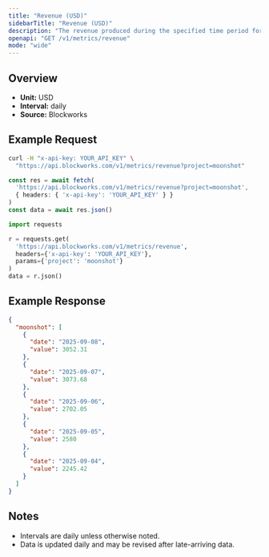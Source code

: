 ```yaml
---
title: "Revenue (USD)"
sidebarTitle: "Revenue (USD)"
description: "The revenue produced during the specified time period for given project."
openapi: "GET /v1/metrics/revenue"
mode: "wide"
---
```


## Overview

- **Unit:** USD
- **Interval:** daily
- **Source:** Blockworks

## Example Request

<CodeGroup>

```bash cURL
curl -H "x-api-key: YOUR_API_KEY" \
  "https://api.blockworks.com/v1/metrics/revenue?project=moonshot"
```

```typescript TypeScript
const res = await fetch(
  'https://api.blockworks.com/v1/metrics/revenue?project=moonshot',
  { headers: { 'x-api-key': 'YOUR_API_KEY' } }
)
const data = await res.json()
```

```python Python
import requests

r = requests.get(
  'https://api.blockworks.com/v1/metrics/revenue',
  headers={'x-api-key': 'YOUR_API_KEY'},
  params={'project': 'moonshot'}
)
data = r.json()
```

</CodeGroup>

## Example Response

```json
{
  "moonshot": [
    {
      "date": "2025-09-08",
      "value": 3052.31
    },
    {
      "date": "2025-09-07",
      "value": 3073.68
    },
    {
      "date": "2025-09-06",
      "value": 2702.05
    },
    {
      "date": "2025-09-05",
      "value": 2580
    },
    {
      "date": "2025-09-04",
      "value": 2245.42
    }
  ]
}
```

## Notes
- Intervals are daily unless otherwise noted.
- Data is updated daily and may be revised after late-arriving data.